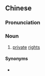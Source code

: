 {{also|私权}}
==Chinese==
{{zh-forms|s=私权}}

===Pronunciation===
{{zh-pron
|m=sīquán
|mn=su-koân
|cat=n
}}

===Noun===
{{zh-noun}}

# [[private]] [[rights]]

====Synonyms====
*{{zh-l|私權利}}